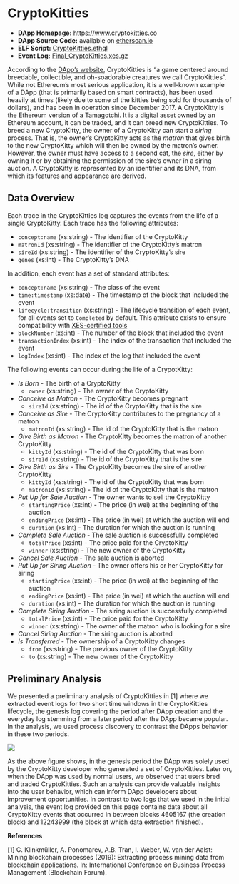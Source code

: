# CryptoKitties {#cryptokitties}

- **DApp Homepage:** <https://www.cryptokitties.co>
- **DApp Source Code:** available on [etherscan.io](https://etherscan.io/address/0x06012c8cf97bead5deae237070f9587f8e7a266d#code)
- **ELF Script:** [CryptoKitties.ethql](./elf-scripts/CryptoKitties.ethql)
- **Event Log:** [Final_CryptoKitties.xes.gz](https://github.com/ingo-weber/dapp-data/blob/master/data/Final_CryptoKitties.xes.gz?raw=true)

According to the [DApp's website](https://www.cryptokitties.co), CryptoKitties is "a game centered around breedable, collectible, and oh-soadorable creatures we call CryptoKitties". While not Ethereum's most serious application, it is a well-known example of a DApp (that is primarily based on smart contracts), has been used heavily at times (likely due to some of the kitties being sold for thousands of dollars), and has been in operation since December 2017. A CryptoKitty is the Ethereum version of a Tamagotchi. It is a digital asset owned by an Ethereum account, it can be traded, and it can breed new CryptoKitties. To breed a new CryptoKitty, the owner of a CryptoKitty can start a *siring* process. That is, the owner's CryptoKitty acts as the *matron* that gives birth to the new CryptoKitty which will then be owned by the matron's owner. However, the owner must have access to a second cat, the *sire*, either by owning it or by obtaining the permission of the sire's owner in a siring auction. A CryptoKitty is represented by an identifier and its DNA, from which its features and appearance are derived.

## Data Overview

Each trace in the CryptoKitties log captures the events from the life of a single CryptoKitty. Each trace has the following attributes:

- ``concept:name`` (xs:string) - The identifier of the CryptoKitty
- ``matronId`` (xs:string) - The identifier of the CryptoKitty's matron
- ``sireId`` (xs:string) - The identifier of the CryptoKitty's sire
- ``genes`` (xs:int) - The CryptoKitty's DNA

In addition, each event has a set of standard attributes:

- ``concept:name`` (xs:string) - The class of the event
- ``time:timestamp`` (xs:date) - The timestamp of the block that included the event
- ``lifecycle:transition`` (xs:string) - The lifecycle transition of each event, for all events set to ``Completed`` by default. This attribute exists to ensure compatibility with [XES-certified tools](https://www.tf-pm.org/resources/xes-standard/for-vendors/certification)
- ``blockNumber`` (xs:int) - The number of the block that included the event
- ``transactionIndex`` (xs:int) - The index of the transaction that included the event
- ``logIndex`` (xs:int) - The index of the log that included the event

The following events can occur during the life of a CrypotKitty: 

- *Is Born* - The birth of a CryptoKitty
  - ``owner`` (xs:string) - The owner of the CryptoKitty
- *Conceive as Matron* - The CryptoKitty becomes pregnant
  - ``sireId`` (xs:string) - The id of the CryptoKitty that is the sire
- *Conceive as Sire* - The CryptoKitty contributes to the pregnancy of a matron
  - ``matronId`` (xs:string) - The id of the CryptoKitty that is the matron
- *Give Birth as Matron* - The CryptoKitty becomes the matron of another CryptoKitty
  - ``kittyId`` (xs:string) - The id of the CryptoKitty that was born
  - ``sireId`` (xs:string) - The id of the CryptoKitty that is the sire
- *Give Birth as Sire* - The CryptoKitty becomes the sire of another CryptoKitty
  - ``kittyId`` (xs:string) - The id of the CryptoKitty that was born
  - ``matronId`` (xs:string) - The id of the CryptoKitty that is the matron
- *Put Up for Sale Auction* - The owner wants to sell the CryptoKitty
  - ``startingPrice`` (xs:int) - The price (in wei) at the beginning of the auction
  - ``endingPrice`` (xs:int) - The price (in wei)  at which the auction will end
  - ``duration`` (xs:int) - The duration for which the auction is running
- *Complete Sale Auction* - The sale auction is successfully completed
  - ``totalPrice`` (xs:int) - The price paid for the CryptoKitty
  - ``winner`` (xs:string) - The new owner of the CryptoKitty
- *Cancel Sale Auction* - The sale auction is aborted
- *Put Up for Siring Auction* - The owner offers his or her CryptoKitty for siring
  - ``startingPrice`` (xs:int) - The price (in wei) at the beginning of the auction
  - ``endingPrice`` (xs:int) - The price (in wei)  at which the auction will end
  - ``duration`` (xs:int) - The duration for which the auction is running
- *Complete Siring Auction* - The siring auction is successfully completed
  - ``totalPrice`` (xs:int) - The price paid for the CryptoKitty
  - ``winner`` (xs:string) - The owner of the matron who is looking for a sire 
- *Cancel Siring Auction* - The siring auction is aborted
- *Is Transferred* - The ownership of a CryptoKitty changes
  - ``from`` (xs:string) - The previous owner of the CryptoKitty
  - ``to`` (xs:string) - The new owner of the CryptoKitty


## Preliminary Analysis

We presented a preliminary analysis of CryptoKitties in [1] where we extracted event logs for two short time windows in the CryptoKitties lifecycle, the genesis log covering the period after DApp creation and the everyday log stemming from a later period after the DApp became popular. In the analysis, we used process discovery to contrast the DApps behavior in these two periods.

![](./figures/CryptoKitties_Comparison.png)

As the above figure shows, in the genesis period the DApp was solely used by the CryptoKitty developer who generated a set of CryptoKitties.
Later on, when the DApp was used by normal users, we observed that users bred and traded CryptoKitties. Such an analysis can provide valuable insights into the user behavior, which can inform DApp developers about improvement opportunities. In contrast to two logs that we used in the initial analysis, the event log provided on this page contains data about all CryptoKitty events that occurred in between blocks 4605167 (the creation block) and 12243999 (the block at which data extraction finished).

**References**

[1] C. Klinkmüller, A. Ponomarev, A.B. Tran, I. Weber, W. van der Aalst: Mining blockchain processes (2019): Extracting process mining data from blockchain applications. In: International Conference on Business Process Management (Blockchain Forum).
